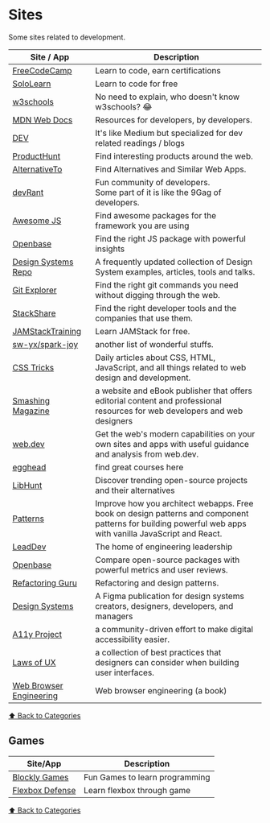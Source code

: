 # Sites

Some sites related to development.

| Site / App                                              | Description                                                                                                                                              |
| ------------------------------------------------------- | -------------------------------------------------------------------------------------------------------------------------------------------------------- |
| [FreeCodeCamp](https://freecodecamp.org)                | Learn to code, earn certifications                                                                                                                       |
| [SoloLearn](https://sololearn.com)                      | Learn to code for free                                                                                                                                   |
| [w3schools](https://w3schools.com)                      | No need to explain, who doesn't know w3schools? 😂                                                                                                       |
| [MDN Web Docs](https://developer.mozilla.org/)          | Resources for developers, by developers.                                                                                                                 |
| [DEV](https://dev.to/)                                  | It's like Medium but specialized for dev related readings / blogs                                                                                        |
| [ProductHunt](https://producthunt.com)                  | Find interesting products around the web.                                                                                                                |
| [AlternativeTo](https://alternativeto.net/)             | Find Alternatives and Similar Web Apps.                                                                                                                  |
| [devRant](https://devrant.com/)                         | Fun community of developers.<br/> Some part of it is like the 9Gag of developers.                                                                        |
| [Awesome JS](https://awesomejs.dev/)                    | Find awesome packages for the framework you are using                                                                                                    |
| [Openbase](https://openbase.io/)                        | Find the right JS package with powerful insights                                                                                                         |
| [Design Systems Repo](https://designsystemsrepo.com/)   | A frequently updated collection of Design System examples, articles, tools and talks.                                                                    |
| [Git Explorer](https://gitexplorer.com/)                | Find the right git commands you need without digging through the web.                                                                                    |
| [StackShare](https://stackshare.io/)                    | Find the right developer tools and the companies that use them.                                                                                          |
| [JAMStackTraining](https://jamstack.training/)          | Learn JAMStack for free.                                                                                                                                 |
| [sw-yx/spark-joy](https://github.com/sw-yx/spark-joy)   | another list of wonderful stuffs.                                                                                                                        |
| [CSS Tricks](https://css-tricks.com/)                   | Daily articles about CSS, HTML, JavaScript, and all things related to web design and development.                                                        |
| [Smashing Magazine](https://www.smashingmagazine.com/)  | a website and eBook publisher that offers editorial content and professional resources for web developers and web designers                              |
| [web.dev](https://web.dev/)                             | Get the web's modern capabilities on your own sites and apps with useful guidance and analysis from web.dev.                                             |
| [egghead](https://egghead.io)                           | find great courses here                                                                                                                                  |
| [LibHunt](https://www.libhunt.com/)                     | Discover trending open-source projects and their alternatives                                                                                            |
| [Patterns](https://www.patterns.dev/)                   | Improve how you architect webapps. Free book on design patterns and component patterns for building powerful web apps with vanilla JavaScript and React. |
| [LeadDev](https://leaddev.com/)                         | The home of engineering leadership                                                                                                                       |
| [Openbase](https://openbase.com/)                       | Compare open-source packages with powerful metrics and user reviews.                                                                                     |
| [Refactoring Guru](https://refactoring.guru/)           | Refactoring and design patterns.                                                                                                                         |
| [Design Systems](https://www.designsystems.com/)        | A Figma publication for design systems creators, designers, developers, and managers                                                                     |
| [A11y Project](https://www.a11yproject.com/)            | a community-driven effort to make digital accessibility easier.                                                                                          |
| [Laws of UX](https://lawsofux.com)                      | a collection of best practices that designers can consider when building user interfaces.                                                                |
| [Web Browser Engineering](https://browser.engineering/) | Web browser engineering (a book)                                                                                                                         |

[⬆️ Back to Categories](/bookmarks)

## Games

| Site/App                                          | Description                    |
| ------------------------------------------------- | ------------------------------ |
| [Blockly Games](https://blockly.games/)           | Fun Games to learn programming |
| [Flexbox Defense](http://www.flexboxdefense.com/) | Learn flexbox through game     |

[⬆️ Back to Categories](/bookmarks)
